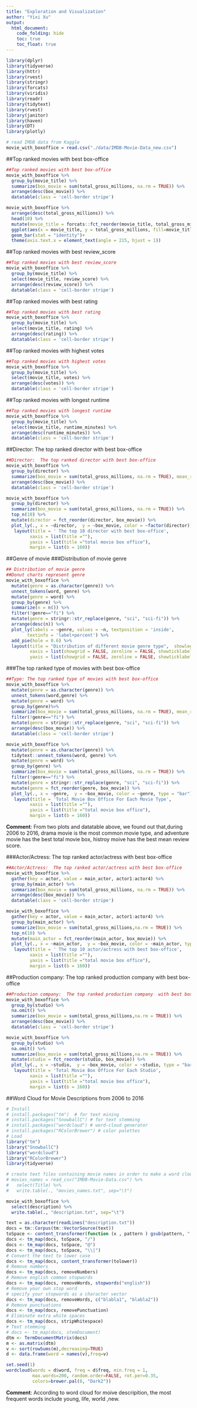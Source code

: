 ```yaml
---
title: "Exploration and Visualization"
author: "Yixi Xu"
output: 
  html_document:
    code_folding: hide
    toc: true
    toc_float: true
---
```


```r
library(dplyr)
library(tidyverse)
library(httr)
library(rvest)
library(stringr)
library(forcats)
library(viridis)
library(readr)
library(tidytext)
library(rvest)
library(janitor)
library(haven)
library(DT)
library(plotly)
```

```r
# read IMDB data from Kaggle
movie_with_boxoffice = read.csv("./data/IMDB-Movie-Data_new.csv")
```


##Top ranked movies with best box-office 

```r
##Top ranked movies with best box-office 
movie_with_boxoffice %>% 
  group_by(movie_title) %>% 
  summarize(box_movie = sum(total_gross_millions, na.rm = TRUE)) %>% 
  arrange(desc(box_movie)) %>% 
  datatable(class = 'cell-border stripe')

movie_with_boxoffice %>% 
  arrange(desc(total_gross_millions)) %>% 
  head(10) %>%
  mutate(movie_title = forcats::fct_reorder(movie_title, total_gross_millions)) %>% 
  ggplot(aes(x = movie_title, y = total_gross_millions, fill=movie_title))+
  geom_bar(stat = "identity")+
  theme(axis.text.x = element_text(angle = 215, hjust = 1))
```

##Top ranked movies with best review_score

```r
##Top ranked movies with best review_score
movie_with_boxoffice %>% 
  group_by(movie_title) %>% 
  select(movie_title, review_score) %>% 
  arrange(desc(review_score)) %>% 
  datatable(class = 'cell-border stripe')
```

##Top ranked movies with best rating

```r
##Top ranked movies with best rating
movie_with_boxoffice %>% 
  group_by(movie_title) %>% 
  select(movie_title, rating) %>% 
  arrange(desc(rating)) %>% 
  datatable(class = 'cell-border stripe')
```

##Top ranked movies with highest votes 

```r
##Top ranked movies with highest votes 
movie_with_boxoffice %>% 
  group_by(movie_title) %>% 
  select(movie_title, votes) %>% 
  arrange(desc(votes)) %>% 
  datatable(class = 'cell-border stripe')
```

##Top ranked movies with longest runtime 

```r
##Top ranked movies with longest runtime 
movie_with_boxoffice %>% 
  group_by(movie_title) %>% 
  select(movie_title, runtime_minutes) %>% 
  arrange(desc(runtime_minutes)) %>% 
  datatable(class = 'cell-border stripe')
```



##Director:  The top ranked director with best box-office

```r
##Director:  The top ranked director with best box-office
movie_with_boxoffice %>% 
  group_by(director) %>% 
  summarize(box_movie = sum(total_gross_millions, na.rm = TRUE), mean_review = mean(review_score, na.rm = TRUE)) %>% 
  arrange(desc(box_movie)) %>% 
  datatable(class = 'cell-border stripe')

movie_with_boxoffice %>% 
  group_by(director) %>% 
  summarize(box_movie = sum(total_gross_millions, na.rm = TRUE)) %>% 
  top_n(10) %>% 
  mutate(director = fct_reorder(director, box_movie)) %>% 
  plot_ly(., x = ~director,  y = ~box_movie, color = ~factor(director), type = "bar") %>%
   layout(title = ' The top 10 director with best box-office',
         xaxis = list(title =""),
         yaxis = list(title ="total movie box office"),
         margin = list(b = 160))
```

##Genre of movie
###Distribution of movie genre

```r
## Distribution of movie genre 
##Donut charts represent genre 
movie_with_boxoffice %>% 
  mutate(genre = as.character(genre)) %>% 
  unnest_tokens(word, genre) %>% 
  mutate(genre = word) %>% 
  group_by(genre) %>%
  summarize(n = n()) %>% 
  filter(!genre=="fi") %>% 
  mutate(genre = stringr::str_replace(genre, "sci", "sci-fi")) %>% 
  arrange(desc(n)) %>% 
  plot_ly(labels = ~genre, values = ~n, textposition = 'inside',
        textinfo = 'label+percent') %>%
  add_pie(hole = 0.6) %>%
  layout(title = "Distribution of different movie genre type",  showlegend = FALSE,
         xaxis = list(showgrid = FALSE, zeroline = FALSE, showticklabels = FALSE),
         yaxis = list(showgrid = FALSE, zeroline = FALSE, showticklabels = FALSE)) 
```


###The top ranked type of movies with best box-office

```r
##Type: The top ranked type of movies with best box-office
movie_with_boxoffice %>% 
  mutate(genre = as.character(genre)) %>% 
  unnest_tokens(word,genre) %>% 
  mutate(genre = word) %>% 
  group_by(genre)%>%
  summarize(box_movie = sum(total_gross_millions, na.rm = TRUE), mean_review = mean(review_score, na.rm = TRUE)) %>% 
  filter(!genre=="fi") %>% 
  mutate(genre = stringr::str_replace(genre, "sci", "sci-fi")) %>%
  arrange(desc(box_movie)) %>% 
  datatable(class = 'cell-border stripe')

movie_with_boxoffice %>% 
  mutate(genre = as.character(genre)) %>% 
  tidytext::unnest_tokens(word, genre) %>% 
  mutate(genre = word) %>% 
  group_by(genre) %>%
  summarize(box_movie = sum(total_gross_millions, na.rm = TRUE)) %>% 
  filter(!genre=="fi") %>% 
  mutate(genre = stringr::str_replace(genre, "sci", "sci-fi")) %>% 
  mutate(genre = fct_reorder(genre, box_movie)) %>% 
  plot_ly(., x = ~genre,  y = ~box_movie, color = ~genre, type = "bar") %>% 
   layout(title = 'Total Movie Box Office For Each Movie Type',
         xaxis = list(title =""),
         yaxis = list(title ="total movie box office"),
         margin = list(b = 160))
```

**Comment**: From two plots and datatable above, we found out that,during 2006 to 2016, drama movie is the most common movie type, and adventure movie has the best total movie box, histroy moive has the best mean review score. 

###Actor/Actress:  The top ranked actor/actress with best box-office

```r
##Actor/Actress:  The top ranked actor/actress with best box-office
movie_with_boxoffice %>% 
  gather(key = actor, value = main_actor, actor1:actor4) %>% 
  group_by(main_actor) %>%
  summarize(box_movie = sum(total_gross_millions, na.rm = TRUE)) %>% 
  arrange(desc(box_movie)) %>% 
  datatable(class = 'cell-border stripe')

movie_with_boxoffice %>% 
  gather(key = actor, value = main_actor, actor1:actor4) %>% 
  group_by(main_actor) %>% 
  summarize(box_movie = sum(total_gross_millions,na.rm = TRUE)) %>% 
  top_n(10) %>% 
  mutate(main_actor = fct_reorder(main_actor, box_movie)) %>% 
  plot_ly(., x = ~main_actor,  y = ~box_movie, color = ~main_actor, type = "bar") %>%
   layout(title = ' The top 10 actor/actress with best box-office',
         xaxis = list(title =""),
         yaxis = list(title ="total movie box office"),
         margin = list(b = 160))
```


##Production company:  The top ranked production company  with best box-office

```r
##Production company:  The top ranked production company  with best box-office
movie_with_boxoffice %>% 
  group_by(studio) %>%
  na.omit() %>% 
  summarize(box_movie = sum(total_gross_millions,na.rm = TRUE)) %>% 
  arrange(desc(box_movie)) %>% 
  datatable(class = 'cell-border stripe')

movie_with_boxoffice %>% 
  group_by(studio) %>%
  na.omit() %>% 
  summarize(box_movie = sum(total_gross_millions,na.rm = TRUE)) %>% 
  mutate(studio = fct_reorder(studio, box_movie)) %>% 
  plot_ly(., x = ~studio,  y = ~box_movie, color = ~studio, type = "bar") %>% 
   layout(title = 'Total Movie Box Office For Each Studio',
         xaxis = list(title =""),
         yaxis = list(title ="total movie box office"),
         margin = list(b = 160))

```


##Word Cloud for Movie Descriptions from 2006 to 2016
```r
# Install
# install.packages("tm")  # for text mining
# install.packages("SnowballC") # for text stemming
# install.packages("wordcloud") # word-cloud generator 
# install.packages("RColorBrewer") # color palettes
# Load
library("tm")
library("SnowballC")
library("wordcloud")
library("RColorBrewer")
library(tidyverse)

# create text files containing movie names in order to make a word cloud
# movies_names = read_csv("IMDB-Movie-Data.csv") %>% 
#   select(Title) %>% 
#   write.table(., "movies_names.txt", sep="\t")

movie_with_boxoffice %>% 
  select(description) %>% 
  write.table(., "description.txt", sep="\t")

text = as.character(readLines("description.txt"))
docs = tm::Corpus(tm::VectorSource(text))
toSpace <- content_transformer(function (x , pattern ) gsub(pattern, " ", x))
docs <- tm_map(docs, toSpace, "/")
docs <- tm_map(docs, toSpace, "@")
docs <- tm_map(docs, toSpace, "\\|")
# Convert the text to lower case
docs <- tm_map(docs, content_transformer(tolower))
# Remove numbers
docs <- tm_map(docs, removeNumbers)
# Remove english common stopwords
docs <- tm_map(docs, removeWords, stopwords("english"))
# Remove your own stop word
# specify your stopwords as a character vector
docs <- tm_map(docs, removeWords, c("blabla1", "blabla2")) 
# Remove punctuations
docs <- tm_map(docs, removePunctuation)
# Eliminate extra white spaces
docs <- tm_map(docs, stripWhitespace)
# Text stemming
# docs <- tm_map(docs, stemDocument)
dtm <- TermDocumentMatrix(docs)
m <- as.matrix(dtm)
v <- sort(rowSums(m),decreasing=TRUE)
d <- data.frame(word = names(v),freq=v)

set.seed(1)
wordcloud(words = d$word, freq = d$freq, min.freq = 1,
          max.words=200, random.order=FALSE, rot.per=0.35, 
          colors=brewer.pal(8, "Dark2"))
```

**Comment**: According to  word cloud for moive descripition, the most frequent words include young, life, world ,new.